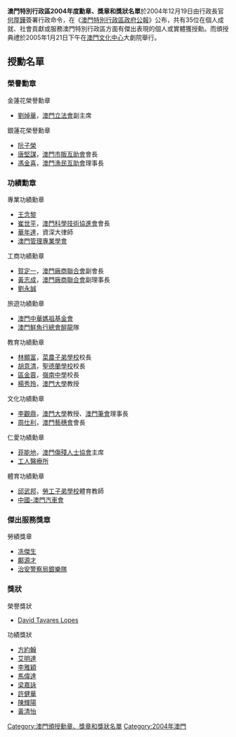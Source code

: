 {{unreferenced|time=2016-04-11T05:25:10+00:00}}
'''澳門特別行政區2004年度勳章、獎章和獎狀名單'''於2004年12月19日由行政長官[[何厚鏵|何厚鏵]]簽署行政命令，在《[[澳門特別行政區政府公報|澳門特別行政區政府公報]]》公布，共有35位在個人成就、社會貢獻或服務澳門特別行政區方面有傑出表現的個人或實體獲授勳。而頒授典禮於2005年1月21日下午在[[澳門文化中心|澳門文化中心]]大劇院舉行。

==授勳名單==
===榮譽勳章===
;金蓮花榮譽勳章
*[[劉焯華|劉焯華]]，[[澳門立法會|澳門立法會]]副主席

;銀蓮花榮譽勳章
*[[阮子榮|阮子榮]]
*[[唐堅謀|唐堅謀]]，[[澳門市販亙助會|澳門市販亙助會]]會長
*[[馮金喜|馮金喜]]，[[澳門漁民亙助會|澳門漁民亙助會]]理事長

===功績勳章===
;專業功績勳章
*[[王念黎|王念黎]]
*[[崔世平|崔世平]]，[[澳門科學技術協進會|澳門科學技術協進會]]會長
*[[華年達|華年達]]，資深大律師
*[[澳門管理專業學會|澳門管理專業學會]]

;工商功績勳章
*[[賀定一|賀定一]]，[[澳門廠商聯合會|澳門廠商聯合會]]副會長
*[[黃志成_(澳門)|黃志成]]，[[澳門廠商聯合會|澳門廠商聯合會]]副理事長
*[[劉永誠|劉永誠]]

;旅遊功績勳章
*[[澳門中華媽祖基金會|澳門中華媽祖基金會]]
*[[澳門鮮魚行總會|澳門鮮魚行總會]][[醉龍|醉龍]]隊

;教育功績勳章
*[[林顯富|林顯富]]，[[菜農子弟學校|菜農子弟學校]]校長
*[[胡意清|胡意清]]，[[聖德蘭學校|聖德蘭學校]]校長
*[[區金蓉|區金蓉]]，[[嶺南中學|嶺南中學]]校長
*[[楊秀玲|楊秀玲]]，[[澳門大學|澳門大學]]教授

;文化功績勳章
*[[李觀鼎|李觀鼎]]，[[澳門大學|澳門大學]]教授、[[澳門筆會|澳門筆會]]理事長
*[[周仕利|周仕利]]，[[澳門藝穗會|澳門藝穗會]]會長

;仁愛功績勳章
*[[菲能地|菲能地]]，[[澳門傷殘人士協會|澳門傷殘人士協會]]主席
*[[工人醫療所|工人醫療所]]

;體育功績勳章
*[[邱武邦|邱武邦]]，[[勞工子弟學校|勞工子弟學校]]體育教師
*[[中國-澳門汽車會|中國-澳門汽車會]]

===傑出服務獎章===
;勞績獎章
*[[冼傑生|冼傑生]]
*[[鄺源才|鄺源才]]
*[[治安警察局銀樂隊|治安警察局銀樂隊]]

===獎狀===
;榮譽獎狀
*[[David_Tavares_Lopes|David Tavares Lopes]]

;功績獎狀
*[[方約翰|方約翰]]
*[[艾明達|艾明達]]
*[[李雅穎|李雅穎]]
*[[馬偉達|馬偉達]]
*[[梁嘉詠|梁嘉詠]]
*[[許健華|許健華]]
*[[陳輝陽|陳輝陽]]
*[[黃清怡|黃清怡]]

{{澳門小作品}}

{{澳門勳章、獎章和獎狀制度}}

[[Category:澳門頒授勳章、獎章和獎狀名單|Category:澳門頒授勳章、獎章和獎狀名單]]
[[Category:2004年澳門|Category:2004年澳門]]